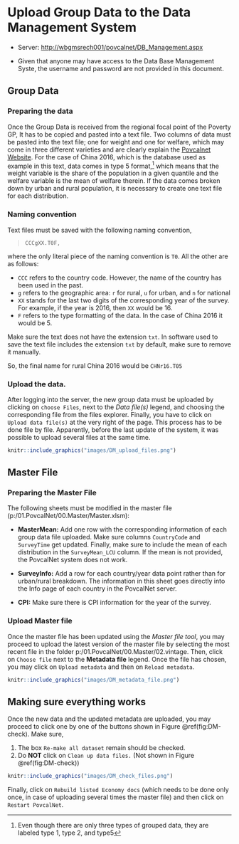 # Upload Group Data to the Data Management System {#DMGroupData}

-   Server: <http://wbgmsrech001/povcalnet/DB_Management.aspx>

-   Given that anyone may have access to the Data Base Management Syste, the
    username and password are not provided in this document.

## Group Data

### Preparing the data

Once the Group Data is received from the regional focal point of the Poverty GP,
It has to be copied and pasted into a text file. Two columns of data must be
pasted into the text file; one for weight and one for welfare, which may come in
three different varieties and are clearly explain the [Povcalnet
Website](http://iresearch.worldbank.org/PovcalNet/povcalculator.aspx). For the
case of China 2016, which is the database used as example in this text, data
comes in type 5 format,[^dm_group_data-1] which means that the weight variable
is the share of the population in a given quantile and the welfare variable is
the mean of welfare therein. If the data comes broken down by urban and rural
population, it is necessary to create one text file for each distribution.

[^dm_group_data-1]: Even though there are only three types of grouped data, they
    are labeled type 1, type 2, and type5

### Naming convention

Text files must be saved with the following naming convention,

> `CCCgXX.T0F,`

where the only literal piece of the naming convention is `T0`. All the other are
as follows:

-   `CCC` refers to the country code. However, the name of the country has been
    used in the past.
-   `g` refers to the geographic area: `r` for rural, `u` for urban, and `n` for
    national
-   `XX` stands for the last two digits of the corresponding year of the survey.
    For example, if the year is 2016, then `XX` would be 16.
-   `F` refers to the type formatting of the data. In the case of China 2016 it
    would be 5.

Make sure the text does not have the extension `txt`. In software used to save
the text file includes the extension `txt` by default, make sure to remove it
manually.

So, the final name for rural China 2016 would be `CHNr16.T05`

### Upload the data.

After logging into the server, the new group data must be uploaded by clicking
on `choose Files`, next to the *Data file(s)* legend, and choosing the
corresponding file from the files explorer. Finally, you have to click on
`Upload data file(s)` at the very right of the page. This process has to be done
file by file. Apparently, before the last update of the system, it was possible
to upload several files at the same time.

```{r DM-upload-files, echo=FALSE, fig.cap = "Upload files", fig.show = "hold", fig.align = "center"}
knitr::include_graphics("images/DM_upload_files.png")
```

## Master File

### Preparing the Master File

The following sheets must be modified in the master file
(p:/01.PovcalNet/00.Master/Master.xlsm):

-   **MasterMean:** Add one row with the corresponding information of each group
    data file uploaded. Make sure columns `CountryCode` and `SurveyTime` get
    updated. Finally, make sure to include the mean of each distribution in the
    `SurveyMean_LCU` column. If the mean is not provided, the PovcalNet system
    does not work.

-   **SurveyInfo:** Add a row for each country/year data point rather than for
    urban/rural breakdown. The information in this sheet goes directly into the
    Info page of each country in the PovcalNet server.

-   **CPI:** Make sure there is CPI information for the year of the survey.

### Upload Master file

Once the master file has been updated using the *Master file tool*, you may
proceed to upload the latest version of the master file by selecting the most
recent file in the folder p:/01.PovcalNet/00.Master/02.vintage. Then, click on
`Choose file` next to the **Metadata file** legend. Once the file has chosen,
you may click on `Upload metadata` and then on `Reload metadata`.

```{r DM-metadata, echo=FALSE, fig.cap = "Upload files", fig.show = "hold", out.width = "50%", fig.align = "center"}
knitr::include_graphics("images/DM_metadata_file.png")
```

## Making sure everything works

Once the new data and the updated metadata are uploaded, you may proceed to
click one by one of the buttons shown in Figure \@ref(fig:DM-check). Make sure,

1.  The box `Re-make all dataset` remain should be checked.
2.  Do **NOT** click on `Clean up data files.` (Not shown in Figure
    \@ref(fig:DM-check))

```{r DM-check, echo=FALSE, fig.cap = "Upload files", fig.show = "hold", out.width = "50%", fig.align = "center"}
knitr::include_graphics("images/DM_check_files.png")
```

Finally, click on `Rebuild listed Economy docs` (which needs to be done only
once, in case of uploading several times the master file) and then click on
`Restart PovcalNet`.

